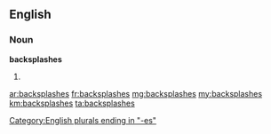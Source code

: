 ==English==

===Noun===
'''backsplashes'''

# {{plural of|[[backsplash]]}}

[[Category:English plurals ending in "-es"]]

[[ar:backsplashes]]
[[fr:backsplashes]]
[[mg:backsplashes]]
[[my:backsplashes]]
[[km:backsplashes]]
[[ta:backsplashes]]